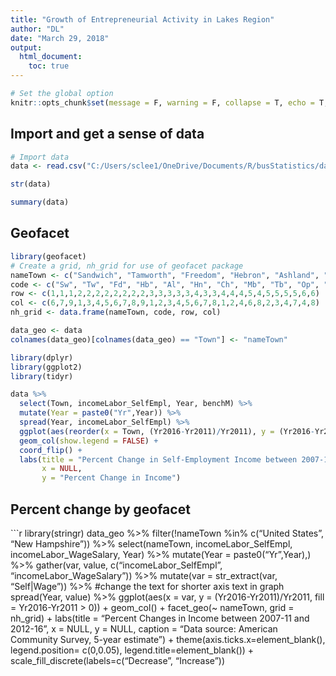 ```yaml
---
title: "Growth of Entrepreneurial Activity in Lakes Region"
author: "DL"
date: "March 29, 2018"
output:
  html_document:
    toc: true
---
```


```r
# Set the global option
knitr::opts_chunk$set(message = F, warning = F, collapse = T, echo = T, results = 'markup')
```

## Import and get a sense of data

```r
# Import data
data <- read.csv("C:/Users/sclee1/OneDrive/Documents/R/busStatistics/data/census2.csv")

str(data)

summary(data)
```

## Geofacet
```r
library(geofacet)
# Create a grid, nh_grid for use of geofacet package
nameTown <- c("Sandwich", "Tamworth", "Freedom", "Hebron", "Ashland", "Holderness", "Center Harbor", "Moultonborough", "Tuftonboro", "Ossipee", "Effingham", "Alexandria", "Bristol", "Bridgewater", "New Hampton", "Meredith", "Laconia", "Gilford", "Wolfeboro", "Danbury", "Hill", "Sanbornton", "Belmont", "Alton", "Andover", "Franklin", "Tilton", "Gilmanton", "Northfield", "Barnstead")
code <- c("Sw", "Tw", "Fd", "Hb", "Al", "Hn", "Ch", "Mb", "Tb", "Op", "Eh", "Ad", "Bt", "Bw", "Nh", "Md", "Ln", "Gf", "Wb", "Db", "Hl", "Sb", "Bm", "At", "Av", "Fk", "Tt", "Gm", "Nf", "Bs")
row <- c(1,1,1,2,2,2,2,2,2,2,2,3,3,3,3,3,4,3,3,4,4,4,5,4,5,5,5,5,6,6)
col <- c(6,7,9,1,3,4,5,6,7,8,9,1,2,3,4,5,6,7,8,1,2,4,6,8,2,3,4,7,4,8)
nh_grid <- data.frame(nameTown, code, row, col)

data_geo <- data
colnames(data_geo)[colnames(data_geo) == "Town"] <- "nameTown"

library(dplyr)
library(ggplot2)
library(tidyr)

data %>%
  select(Town, incomeLabor_SelfEmpl, Year, benchM) %>%
  mutate(Year = paste0("Yr",Year)) %>%
  spread(Year, incomeLabor_SelfEmpl) %>%
  ggplot(aes(reorder(x = Town, (Yr2016-Yr2011)/Yr2011), y = (Yr2016-Yr2011)/Yr2011, fill = benchM)) +
  geom_col(show.legend = FALSE) +
  coord_flip() +
  labs(title = "Percent Change in Self-Employment Income between 2007-11 and 2012-16",
       x = NULL,
       y = "Percent Change in Income")


```

## Percent change by geofacet
```r
library(stringr)
data_geo %>%
  filter(!nameTown %in% c("United States", "New Hampshire")) %>%
  select(nameTown, incomeLabor_SelfEmpl, incomeLabor_WageSalary, Year) %>%
  mutate(Year = paste0("Yr",Year),) %>%
  gather(var, value, c("incomeLabor_SelfEmpl", "incomeLabor_WageSalary")) %>%
  mutate(var = str_extract(var, "Self|Wage")) %>% #change the text for shorter axis text in graph
  spread(Year, value)  %>%
  ggplot(aes(x = var, y = (Yr2016-Yr2011)/Yr2011, fill = Yr2016-Yr2011 > 0)) + 
  geom_col() +
  facet_geo(~ nameTown, grid = nh_grid) +
  labs(title = "Percent Changes in Income between 2007-11 and 2012-16",
       x = NULL,
       y = NULL,
       caption = "Data source: American Community Survey, 5-year estimate") +
  theme(axis.ticks.x=element_blank(),
        legend.position= c(0,0.05),
        legend.title=element_blank()) + 
  scale_fill_discrete(labels=c("Decrease", "Increase"))